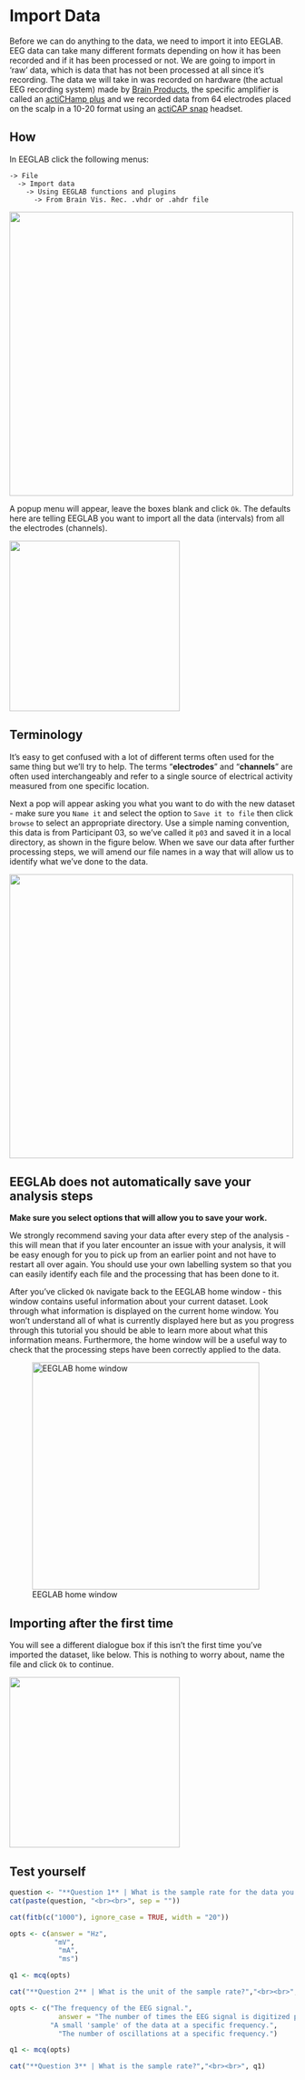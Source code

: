 # Import Data {.unnumbered} 

Before we can do anything to the data, we need to import it into EEGLAB. EEG data can take many different formats depending on how it has been recorded and if it has been processed or not. We are going to import in ‘raw’ data, which is data that has not been processed at all since it’s recording. The data we will take in was recorded on hardware (the actual EEG recording system) made by [Brain Products]( https://www.brainproducts.com/), the specific amplifier is called an [actiCHamp plus]( https://www.brainproducts.com/solutions/actichamp/) and we recorded data from 64 electrodes placed on the scalp in a 10-20 format using an [actiCAP snap](https://www.brainproducts.com/solutions/acticap/) headset.  

## How
In EEGLAB click the following menus:

    -> File
      -> Import data
        -> Using EEGLAB functions and plugins
          -> From Brain Vis. Rec. .vhdr or .ahdr file

![](steps/1.png){width="500"}

A popup menu will appear, leave the boxes blank and click `Ok`. The defaults here are telling EEGLAB you want to import all the data (intervals) from all the electrodes (channels). 

![](steps/2.png){width="300"}


::: {.callout-note collapse="true"}
## Terminology
It's easy to get confused with a lot of different terms often used for the same thing but we'll try to help. 
The terms "**electrodes**" and "**channels**" are often used interchangeably and refer to a single source of electrical activity measured from one specific location. 
:::

Next a pop will appear asking you what you want to do with the new dataset - make sure you `Name it` and select the option to `Save it to file` then click `browse` to select an appropriate directory. Use a simple naming convention, this data is from Participant 03,  so we've called it `p03` and saved it in a local directory, as shown in the figure below. When we save our data after further processing steps, we will amend our file names in a way that will allow us to identify what we've done to the data. 

![](steps\10.png){width="500"}

::: {.callout-warning collapse="true"}
## EEGLAb does **not** automatically save your analysis steps
**Make sure you select options that will allow you to save your work.**

We strongly recommend saving your data after every step of the analysis - this will mean that if you later encounter an issue with your analysis, it will be easy enough for you to pick up from an earlier point and not have to restart all over again. You should use your own labelling system so that you can easily identify each file and the processing that has been done to it. 
:::


After you've clicked `Ok` navigate back to the EEGLAB home window - this window contains useful information about your current dataset. Look through what information is displayed on the current home window. You won't understand all of what is currently displayed here but as you progress through this tutorial you should be able to learn more about what this information means. Furthermore, the home window will be a useful way to check that the processing steps have been correctly applied to the data. 

![EEGLAB home window](steps/3.png){width="400" fig-align="left"}

::: {.callout-note collapse="true"}

## Importing after the first time
You will see a different dialogue box if this isn't the first time you've imported the dataset, like below. This is nothing to worry about, name the file and click `Ok` to continue.  

![](steps/2a.png){width="300"}
:::


## Test yourself
```r
question <- "**Question 1** | What is the sample rate for the data you've just imported? "
cat(paste(question, "<br><br>", sep = ""))

cat(fitb(c("1000"), ignore_case = TRUE, width = "20"))

```

```r

opts <- c(answer = "Hz", 
           "mV", 
            "mA", 
            "ms")

q1 <- mcq(opts)

cat("**Question 2** | What is the unit of the sample rate?","<br><br>", q1)
```

```r

opts <- c("The frequency of the EEG signal.", 
            answer = "The number of times the EEG signal is digitized per second.",
          "A small 'sample' of the data at a specific frequency.", 
            "The number of oscillations at a specific frequency.")

q1 <- mcq(opts)

cat("**Question 3** | What is the sample rate?","<br><br>", q1)
```
